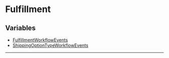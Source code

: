
# Fulfillment

## Variables

- [FulfillmentWorkflowEvents](../Fulfillment/variables/utils.Fulfillment.FulfillmentWorkflowEvents/page.mdx)
- [ShippingOptionTypeWorkflowEvents](../Fulfillment/variables/utils.Fulfillment.ShippingOptionTypeWorkflowEvents/page.mdx)

___
